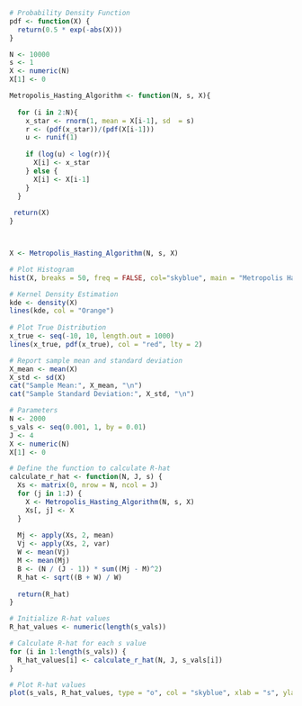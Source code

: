 ```{r pdf}
# Probability Density Function
pdf <- function(X) {
  return(0.5 * exp(-abs(X)))
}
```

```{r Part1a}
N <- 10000
s <- 1
X <- numeric(N)
X[1] <- 0 

Metropolis_Hasting_Algorithm <- function(N, s, X){
 
  for (i in 2:N){
    x_star <- rnorm(1, mean = X[i-1], sd  = s)
    r <- (pdf(x_star))/(pdf(X[i-1]))
    u <- runif(1)
    
    if (log(u) < log(r)){
      X[i] <- x_star 
    } else {
      X[i] <- X[i-1]
    }
  }
  
 return(X)
}



X <- Metropolis_Hasting_Algorithm(N, s, X)

# Plot Histogram
hist(X, breaks = 50, freq = FALSE, col="skyblue", main = "Metropolis Hasting Sample", xlab = "x", ylab = "density")

# Kernel Density Estimation
kde <- density(X)
lines(kde, col = "Orange")
 
# Plot True Distribution
x_true <- seq(-10, 10, length.out = 1000)
lines(x_true, pdf(x_true), col = "red", lty = 2)

# Report sample mean and standard deviation
X_mean <- mean(X)
X_std <- sd(X)
cat("Sample Mean:", X_mean, "\n")
cat("Sample Standard Deviation:", X_std, "\n")

```
``` {r Part 1b}
# Parameters
N <- 2000
s_vals <- seq(0.001, 1, by = 0.01)
J <- 4
X <- numeric(N)
X[1] <- 0  

# Define the function to calculate R-hat
calculate_r_hat <- function(N, J, s) {
  Xs <- matrix(0, nrow = N, ncol = J)
  for (j in 1:J) {
    X <- Metropolis_Hasting_Algorithm(N, s, X)
    Xs[, j] <- X
  }
  
  Mj <- apply(Xs, 2, mean)
  Vj <- apply(Xs, 2, var)
  W <- mean(Vj)
  M <- mean(Mj)
  B <- (N / (J - 1)) * sum((Mj - M)^2)
  R_hat <- sqrt((B + W) / W)
  
  return(R_hat)
}

# Initialize R-hat values
R_hat_values <- numeric(length(s_vals))

# Calculate R-hat for each s value
for (i in 1:length(s_vals)) {
  R_hat_values[i] <- calculate_r_hat(N, J, s_vals[i])
}

# Plot R-hat values
plot(s_vals, R_hat_values, type = "o", col = "skyblue", xlab = "s", ylab = "R-hat Value", main = "R-hat Value vs s")
```